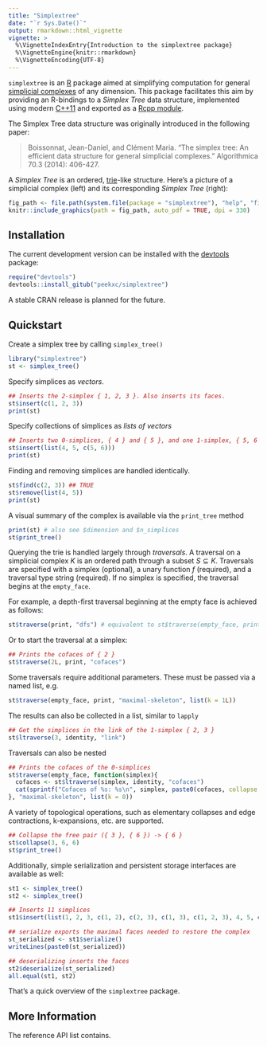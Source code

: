 ```yaml
---
title: "Simplextree"
date: "`r Sys.Date()`"
output: rmarkdown::html_vignette
vignette: >
  %\VignetteIndexEntry{Introduction to the simplextree package}
  %\VignetteEngine{knitr::rmarkdown}
  %\VignetteEncoding{UTF-8}
---
```


`simplextree` is an [R](https://www.r-project.org/) package aimed at simplifying computation for general [simplicial complexes](https://en.wikipedia.org/wiki/Simplicial_complex) of any dimension. This package facilitates this aim by providing an R-bindings to a _Simplex Tree_ data structure, implemented using modern [C++11](http://www.open-std.org/jtc1/sc22/wg21/docs/papers/2013/n3690.pdf) and exported as a [Rcpp module](https://cran.r-project.org/web/packages/Rcpp/vignettes/Rcpp-modules.pdf). 

The Simplex Tree data structure was originally introduced in the following paper: 

> Boissonnat, Jean-Daniel, and Clément Maria. "The simplex tree: An efficient data structure for general simplicial complexes." Algorithmica 70.3 (2014): 406-427.

A _Simplex Tree_ is an ordered, [trie](https://en.wikipedia.org/wiki/Trie)-like structure. Here's a picture of a simplicial complex (left) and its corresponding _Simplex Tree_ (right):

```r
fig_path <- file.path(system.file(package = "simplextree"), "help", "figures", "simplextree.png")
knitr::include_graphics(path = fig_path, auto_pdf = TRUE, dpi = 330)
```

## Installation 
The current development version can be installed with the [devtools](https://github.com/r-lib/devtools) package: 

```R
require("devtools")
devtools::install_gitub("peekxc/simplextree")
```

A stable CRAN release is planned for the future. 

## Quickstart 
Create a simplex tree by calling `simplex_tree()`
```r
library("simplextree")
st <- simplex_tree()
```

Specify simplices as _vectors_.
```r
## Inserts the 2-simplex { 1, 2, 3 }. Also inserts its faces.
st$insert(c(1, 2, 3))
print(st)
```

Specify collections of simplices as _lists of vectors_
```r
## Inserts two 0-simplices, { 4 } and { 5 }, and one 1-simplex, { 5, 6 }
st$insert(list(4, 5, c(5, 6)))
print(st)
```
Finding and removing simplices are handled identically.  
```r
st$find(c(2, 3)) ## TRUE
st$remove(list(4, 5))
print(st)
```
A visual summary of the complex is available via the `print_tree` method
```r
print(st) # also see $dimension and $n_simplices
st$print_tree()
```
Querying the trie is handled largely through _traversals_. A traversal on a simplicial complex $K$ is an ordered path through a subset $S \subseteq K$. Traversals are specified with a simplex (optional), a unary function $f$ (required), and a traversal type string (required). If no simplex is specified, the traversal begins at the `empty_face`.  

For example, a depth-first traversal beginning at the empty face is achieved as follows:
<!-- The `simplextree` package allows arbitrary function evaluations on traversals.    -->
```r
st$traverse(print, "dfs") # equivalent to st$traverse(empty_face, print, "dfs")
```
Or to start the traversal at a simplex: 
```r
## Prints the cofaces of { 2 }
st$traverse(2L, print, "cofaces")
```
Some traversals require additional parameters. These must be passed via a named list, e.g.
```r
st$traverse(empty_face, print, "maximal-skeleton", list(k = 1L))
```
The results can also be collected in a list, similar to `lapply`
```r
## Get the simplices in the link of the 1-simplex { 2, 3 }
st$ltraverse(3, identity, "link")
```

Traversals can also be nested
```r
## Prints the cofaces of the 0-simplices
st$traverse(empty_face, function(simplex){ 
  cofaces <- st$ltraverse(simplex, identity, "cofaces")
  cat(sprintf("Cofaces of %s: %s\n", simplex, paste0(cofaces, collapse = ", ")))
}, "maximal-skeleton", list(k = 0))
```

A variety of topological operations, such as elementary collapses and edge contractions, k-expansions, etc. are supported.
```r
## Collapse the free pair ({ 3 }, { 6 }) -> { 6 }
st$collapse(3, 6, 6)
st$print_tree()
```

Additionally, simple serialization and persistent storage interfaces are available as well:
```r
st1 <- simplex_tree()
st2 <- simplex_tree()

## Inserts 11 simplices
st1$insert(list(1, 2, 3, c(1, 2), c(2, 3), c(1, 3), c(1, 2, 3), 4, 5, c(4, 5), 6))

## serialize exports the maximal faces needed to restore the complex 
st_serialized <- st1$serialize()
writeLines(paste0(st_serialized))

## deserializing inserts the faces
st2$deserialize(st_serialized)
all.equal(st1, st2)
```

That's a quick overview of the `simplextree` package. 

## More Information 

The reference API list contains. 


<!-- Why traversals, as opposed to object methods calls that simply return the traversal subset?  -->


<!-- There's a couple reasons for this, but the idea was loosely inspired by the discreture library, and the [movement of the larger C++ community](http://webcache.googleusercontent.com/search?q=cache:VOchK2XzFyAJ:ericniebler.com/2017/08/17/ranges-coroutines-and-react-early-musings-on-the-future-of-async-in-c/+&cd=1&hl=en&ct=clnk&gl=us).  -->

<!-- The first reason is that it's entirely possible that one might want to only operate on not just the subset perprogrammed by a traversal path, but a subset of that path itself, and collecting the larger subset into a container first might be slower than simply having a conditional operation embedding in the traversal istelf. For example, consider one might want to apply a function to the 2-simplices of the cofaces of a complex.  -->

<!-- Generating the set of cofaces (apriori) in a container might be slower than simply enumerating (and possibly applying a generic function to) the set of cofaces. -->

<!-- internally, simplices are not represented as integer vectors, but only contain the label of the _last_ vertex in the simplex. This, obviously, removes the redundancy of e.g. storing each face of a complex independently, but is more difficult to work to with. The idea of a traversal is that it enables primitive iteration     -->

<!-- ```{r} -->
<!-- st <- simplextree::simplex_tree() -->
<!-- st$insert(c(1, 2, 3)) -->
<!-- st$insert(c(2, 3, 4, 5)) -->


<!-- ## Traversals can be chained. Here's an example that prints the link of each vertex. -->
<!-- https://en.wikipedia.org/wiki/Iterator_pattern -->
<!-- print_link <- function(vertex){  -->
<!--   print(sprintf("Link of %d: %s", vertex, paste0(st$ltraverse(vertex, identity, "link"), collapse = ", "))) -->
<!-- } -->
<!-- st$traverse(NULL, print_link, "maximal-skeleton", list(k = 0)) -->
<!-- ``` -->
